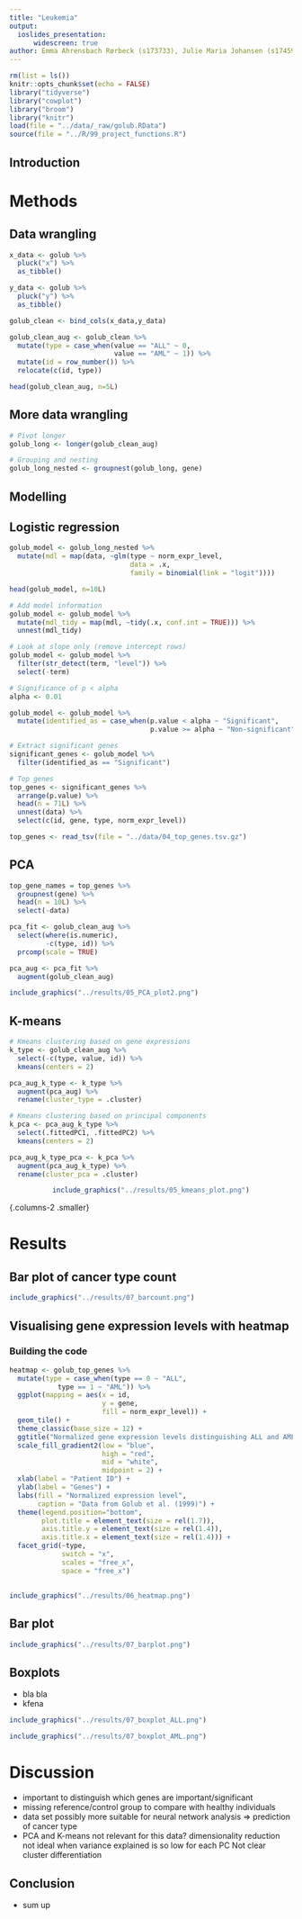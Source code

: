 ```yaml
---
title: "Leukemia"
output: 
  ioslides_presentation:
      widescreen: true
author: Emma Ahrensbach Rørbeck (s173733), Julie Maria Johansen (s174595), Simone Majken Stegenborg-Grathwohl (s174596) and Charlotte Würtzen (s174564)
--- 
```


<style>
.forceBreak { -webkit-column-break-after: always; break-after: column; }
</style>

```r
rm(list = ls())
knitr::opts_chunk$set(echo = FALSE)
library("tidyverse")
library("cowplot")
library("broom")
library("knitr")
load(file = "../data/_raw/golub.RData")
source(file = "../R/99_project_functions.R")
```


## Introduction


# Methods

## Data wrangling {.smaller}

```r
x_data <- golub %>% 
  pluck("x") %>% 
  as_tibble()

y_data <- golub %>% 
  pluck("y") %>% 
  as_tibble()

golub_clean <- bind_cols(x_data,y_data)

golub_clean_aug <- golub_clean %>% 
  mutate(type = case_when(value == "ALL" ~ 0,
                          value == "AML" ~ 1)) %>% 
  mutate(id = row_number()) %>% 
  relocate(c(id, type))

```

```r
head(golub_clean_aug, n=5L)
```


## More data wrangling 
```r
# Pivot longer 
golub_long <- longer(golub_clean_aug)

# Grouping and nesting 
golub_long_nested <- groupnest(golub_long, gene)
```

## Modelling

## Logistic regression

```r
golub_model <- golub_long_nested %>%
  mutate(mdl = map(data, ~glm(type ~ norm_expr_level,
                              data = .x,
                              family = binomial(link = "logit"))))

```

```r
head(golub_model, n=10L)
```

```r
# Add model information
golub_model <- golub_model %>%
  mutate(mdl_tidy = map(mdl, ~tidy(.x, conf.int = TRUE))) %>% 
  unnest(mdl_tidy)

# Look at slope only (remove intercept rows)
golub_model <- golub_model %>% 
  filter(str_detect(term, "level")) %>% 
  select(-term)

# Significance of p < alpha
alpha <- 0.01

golub_model <- golub_model %>% 
  mutate(identified_as = case_when(p.value < alpha ~ "Significant",
                                   p.value >= alpha ~ "Non-significant"))

# Extract significant genes
significant_genes <- golub_model %>% 
  filter(identified_as == "Significant")

# Top genes
top_genes <- significant_genes %>% 
  arrange(p.value) %>% 
  head(n = 71L) %>% 
  unnest(data) %>% 
  select(c(id, gene, type, norm_expr_level))

```

```r
top_genes <- read_tsv(file = "../data/04_top_genes.tsv.gz")

```



## PCA {.columns-2 .smaller}


```r
top_gene_names = top_genes %>% 
  groupnest(gene) %>% 
  head(n = 10L) %>% 
  select(-data)
```

```r
pca_fit <- golub_clean_aug %>% 
  select(where(is.numeric),
         -c(type, id)) %>% 
  prcomp(scale = TRUE)
```

```r
pca_aug <- pca_fit %>% 
  augment(golub_clean_aug)
```
<p class="forceBreak"></p>

```r
include_graphics("../results/05_PCA_plot2.png")
```


## K-means 
```r
# Kmeans clustering based on gene expressions
k_type <- golub_clean_aug %>%
  select(-c(type, value, id)) %>%
  kmeans(centers = 2)
```

```r

pca_aug_k_type <- k_type %>%
  augment(pca_aug) %>% 
  rename(cluster_type = .cluster)

```

```r
# Kmeans clustering based on principal components 
k_pca <- pca_aug_k_type %>%
  select(.fittedPC1, .fittedPC2) %>%
  kmeans(centers = 2)

```
```r
pca_aug_k_type_pca <- k_pca %>%
  augment(pca_aug_k_type) %>% 
  rename(cluster_pca = .cluster)
```

<center>
```r
include_graphics("../results/05_kmeans_plot.png")
```
></center>

{.columns-2 .smaller}
<p class="forceBreak"></p>

# Results 

## Bar plot of cancer type count 
```r
include_graphics("../results/07_barcount.png")
```

## Visualising gene expression levels with heatmap

### Building the code
```r
heatmap <- golub_top_genes %>% 
  mutate(type = case_when(type == 0 ~ "ALL",
            type == 1 ~ "AML")) %>% 
  ggplot(mapping = aes(x = id, 
                       y = gene, 
                       fill = norm_expr_level)) +
  geom_tile() +
  theme_classic(base_size = 12) +
  ggtitle("Normalized gene expression levels distinguishing ALL and AML") + 
  scale_fill_gradient2(low = "blue", 
                       high = "red", 
                       mid = "white",
                       midpoint = 2) +
  xlab(label = "Patient ID") + 
  ylab(label = "Genes") + 
  labs(fill = "Normalized expression level",
       caption = "Data from Golub et al. (1999)") +
  theme(legend.position="bottom",
        plot.title = element_text(size = rel(1.7)),
        axis.title.y = element_text(size = rel(1.4)),
        axis.title.x = element_text(size = rel(1.4))) +
  facet_grid(~type, 
             switch = "x", 
             scales = "free_x", 
             space = "free_x")
```


##
```r
include_graphics("../results/06_heatmap.png")
```

## Bar plot
```r
include_graphics("../results/07_barplot.png")
```

## Boxplots {.columns-2 .smaller}

- bla bla
- kfena

```r
include_graphics("../results/07_boxplot_ALL.png")
```
<p class="forceBreak"></p>
```r
include_graphics("../results/07_boxplot_AML.png")
```


# Discussion

- important to distinguish which genes are important/significant
- missing reference/control group to compare with healthy individuals
- data set possibly more suitable for neural network analysis => prediction of cancer type
- PCA and K-means not relevant for this data? 
dimensionality reduction not ideal when variance explained is so low for each PC
Not clear cluster differentiation

## Conclusion

- sum up





